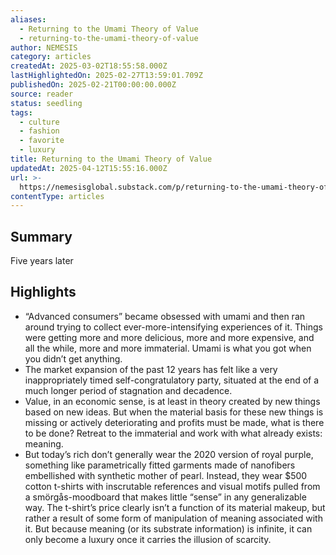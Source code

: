```yaml
---
aliases:
  - Returning to the Umami Theory of Value
  - returning-to-the-umami-theory-of-value
author: NEMESIS
category: articles
createdAt: 2025-03-02T18:55:58.000Z
lastHighlightedOn: 2025-02-27T13:59:01.709Z
publishedOn: 2025-02-21T00:00:00.000Z
source: reader
status: seedling
tags:
  - culture
  - fashion
  - favorite
  - luxury
title: Returning to the Umami Theory of Value
updatedAt: 2025-04-12T15:55:16.000Z
url: >-
  https://nemesisglobal.substack.com/p/returning-to-the-umami-theory-of?utm_source=post-email-title&publication_id=2317996&post_id=157386981&utm_campaign=email-post-title&isFreemail=true&r=og9hp&triedRedirect=true&utm_medium=email
contentType: articles
---
```

## Summary

Five years later

## Highlights

- “Advanced consumers” became obsessed with umami and then ran around trying to collect ever-more-intensifying experiences of it. Things were getting more and more delicious, more and more expensive, and all the while, more and more immaterial.
  Umami is what you got when you didn’t get anything.
- The market expansion of the past 12 years has felt like a very inappropriately timed self-congratulatory party, situated at the end of a much longer period of stagnation and decadence.
- Value, in an economic sense, is at least in theory created by new things based on new ideas. But when the material basis for these new things is missing or actively deteriorating and profits must be made, what is there to be done? Retreat to the immaterial and work with what already exists: meaning.
- But today’s rich don’t generally wear the 2020 version of royal purple, something like parametrically fitted garments made of nanofibers embellished with synthetic mother of pearl. Instead, they wear $500 cotton t-shirts with inscrutable references and visual motifs pulled from a smörgås-moodboard that makes little “sense” in any generalizable way. The t-shirt’s price clearly isn’t a function of its material makeup, but rather a result of some form of manipulation of meaning associated with it. But because meaning (or its substrate information) is infinite, it can only become a luxury once it carries the illusion of scarcity.
